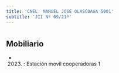 ```yaml
---
title: 'CNEL. MANUEL JOSE OLASCOAGA 5001'
subtitle: 'JII Nº 09/21º'
---
```


#


## Mobiliario

*  (2023) : Estación movil cooperadoras 1 



